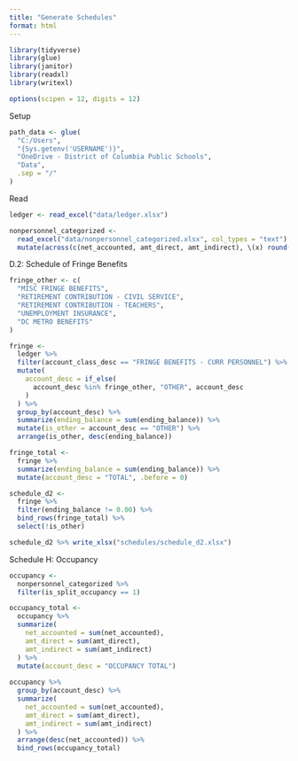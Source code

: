 ```yaml
---
title: "Generate Schedules"
format: html
---
```


```r
library(tidyverse)
library(glue)
library(janitor)
library(readxl)
library(writexl)

options(scipen = 12, digits = 12)
```

Setup

```r
path_data <- glue(
  "C:/Users",
  "{Sys.getenv('USERNAME')}",
  "OneDrive - District of Columbia Public Schools",
  "Data",
  .sep = "/"
)
```

Read

```r
ledger <- read_excel("data/ledger.xlsx")

nonpersonnel_categorized <- 
  read_excel("data/nonpersonnel_categorized.xlsx", col_types = "text") %>% 
  mutate(across(c(net_accounted, amt_direct, amt_indirect), \(x) round(as.numeric(x), 2)))

```

D.2: Schedule of Fringe Benefits

```r
fringe_other <- c(
  "MISC FRINGE BENEFITS",
  "RETIREMENT CONTRIBUTION - CIVIL SERVICE",
  "RETIREMENT CONTRIBUTION - TEACHERS",
  "UNEMPLOYMENT INSURANCE",
  "DC METRO BENEFITS"
)

fringe <-
  ledger %>%
  filter(account_class_desc == "FRINGE BENEFITS - CURR PERSONNEL") %>%
  mutate(
    account_desc = if_else(
      account_desc %in% fringe_other, "OTHER", account_desc
    )
  ) %>%
  group_by(account_desc) %>%
  summarize(ending_balance = sum(ending_balance)) %>%
  mutate(is_other = account_desc == "OTHER") %>%
  arrange(is_other, desc(ending_balance))

fringe_total <-
  fringe %>%
  summarize(ending_balance = sum(ending_balance)) %>%
  mutate(account_desc = "TOTAL", .before = 0)

schedule_d2 <-
  fringe %>%
  filter(ending_balance != 0.00) %>%
  bind_rows(fringe_total) %>%
  select(!is_other)

schedule_d2 %>% write_xlsx("schedules/schedule_d2.xlsx")
```

Schedule H: Occupancy

```r
occupancy <- 
  nonpersonnel_categorized %>% 
  filter(is_split_occupancy == 1)

occupancy_total <- 
  occupancy %>% 
  summarize(
    net_accounted = sum(net_accounted),
    amt_direct = sum(amt_direct),
    amt_indirect = sum(amt_indirect)
  ) %>% 
  mutate(account_desc = "OCCUPANCY TOTAL")
  
occupancy %>% 
  group_by(account_desc) %>% 
  summarize(
    net_accounted = sum(net_accounted),
    amt_direct = sum(amt_direct),
    amt_indirect = sum(amt_indirect)
  ) %>% 
  arrange(desc(net_accounted)) %>% 
  bind_rows(occupancy_total)

```


